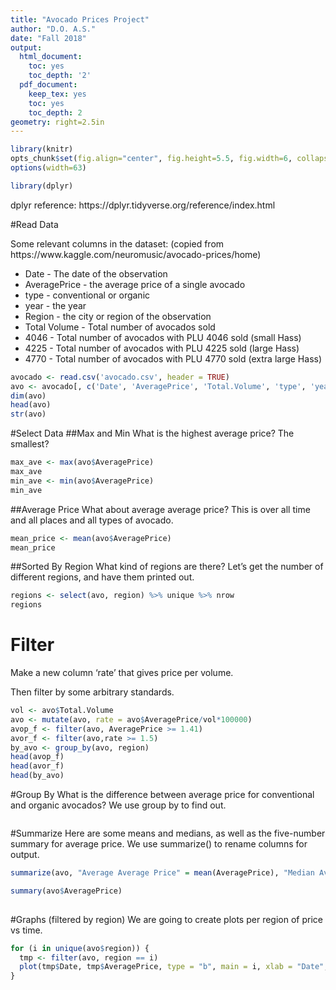 ```yaml
---
title: "Avocado Prices Project"
author: "D.O. A.S."
date: "Fall 2018"
output:
  html_document:
    toc: yes
    toc_depth: '2'
  pdf_document:
    keep_tex: yes
    toc: yes
    toc_depth: 2
geometry: right=2.5in
---
```



```r
library(knitr)
opts_chunk$set(fig.align="center", fig.height=5.5, fig.width=6, collapse=TRUE, comment="", prompt=TRUE)
options(width=63)

library(dplyr)
```

dplyr reference: https://dplyr.tidyverse.org/reference/index.html

#Read Data

Some relevant columns in the dataset: (copied from https://www.kaggle.com/neuromusic/avocado-prices/home)

 * Date - The date of the observation
 * AveragePrice - the average price of a single avocado
 * type - conventional or organic
 * year - the year
 * Region - the city or region of the observation
 * Total Volume - Total number of avocados sold
 * 4046 - Total number of avocados with PLU 4046 sold (small Hass)
 * 4225 - Total number of avocados with PLU 4225 sold (large Hass)
 * 4770 - Total number of avocados with PLU 4770 sold (extra large Hass)

```r
avocado <- read.csv('avocado.csv', header = TRUE)
avo <- avocado[, c('Date', 'AveragePrice', 'Total.Volume', 'type', 'year', 'region')]
dim(avo)
head(avo)
str(avo)
```

#Select Data
##Max and Min
What is the highest average price? The smallest?
```r
max_ave <- max(avo$AveragePrice)
max_ave
min_ave <- min(avo$AveragePrice)
min_ave
```


##Average Price
What about average average price? This is over all time and all places and all types of avocado.
```r
mean_price <- mean(avo$AveragePrice)
mean_price
```

##Sorted By Region
What kind of regions are there? Let's get the number of different regions, and have them printed out.
```r
regions <- select(avo, region) %>% unique %>% nrow
regions
```

# Filter
Make a new column 'rate' that gives price per volume.

Then filter by some arbitrary standards.

```r
vol <- avo$Total.Volume
avo <- mutate(avo, rate = avo$AveragePrice/vol*100000)
avop_f <- filter(avo, AveragePrice >= 1.41)
avor_f <- filter(avo,rate >= 1.5)
by_avo <- group_by(avo, region)
head(avop_f)
head(avor_f)
head(by_avo)
```

#Group By
What is the difference between average price for conventional and organic avocados? We use group by to find out.
```r

```

#Summarize
Here are some means and medians, as well as the five-number summary for average price. We use summarize() to rename columns for output.

```r
summarize(avo, "Average Average Price" = mean(AveragePrice), "Median Average Price"  = median(AveragePrice), "Average Total Volume" = mean(Total.Volume), "Median Total Volume" = median(Total.Volume), "Average Rate" = mean(rate), "Median Rate" = median(rate))

summary(avo$AveragePrice)
  
```

#Graphs (filtered by region)
We are going to create plots per region of price vs time.
```r
for (i in unique(avo$region)) {
  tmp <- filter(avo, region == i)
  plot(tmp$Date, tmp$AveragePrice, type = "b", main = i, xlab = "Date", ylab = "Average Price", ylim = c(0, 3.5))
}
```